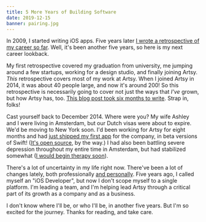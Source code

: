 ```yaml
---
title: 5 More Years of Building Software
date: 2019-12-15
banner: pairing.jpg
---
```



In 2009, I started writing iOS apps. Five years later [I wrote a retrospective
of my career so far](/blog/5-years-of-ios/). Well, it's been another five years,
so here is my next career lookback.

My first retrospective covered my graduation from university, me jumping around a few startups, working for
a design studio, and finally joining Artsy. _This_ retrospective covers most of my work at Artsy.
When I joined Artsy in 2014, it was about 40 people large, and
now it's around 200! So this retrospective is necessarily going to cover not
just the ways that _I've_ grown, but how Artsy has, too. [This blog post took six months to
write](https://github.com/ashfurrow/blog/pull/396). Strap in, folks!

Cast yourself back to December 2014. Where were you? My wife Ashley and I were living in Amsterdam, but
our Dutch visas were about to expire. We'd be moving to New York soon. I'd been working for Artsy for eight
months and had [just shipped my first
app](https://artsy.github.io/blog/2014/11/13/eidolon-retrospective/) for the company,
in beta versions of Swift! ([It's open
source](https://github.com/artsy/eidolon), by the way.) I had also been battling
severe depression throughout my entire time in Amsterdam,
but had stabilized somewhat ([I would begin therapy soon](/blog/depression-graphed/)).

<Timeline2 />

There's a lot of uncertainty in my life right now. There've been a lot of
changes lately, both professionally [and personally](/blog/learning-to-run/).
Five years ago, I called myself an "iOS Developer", but now I don't scope myself
to a single platform. I'm leading a team, and I'm helping lead Artsy through a
critical part of its growth as a company and as a business.

<Tweet tweetID="1179840250518134785" />

I don't know where I'll be, or who I'll be, in another five years. But I'm so
excited for the journey. Thanks for reading, and take care.
